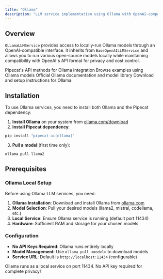 ```yaml
---
title: "Ollama"
description: "LLM service implementation using Ollama with OpenAI-compatible interface"
---
```


## Overview

`OLLamaLLMService` provides access to locally-run Ollama models through an OpenAI-compatible interface. It inherits from `BaseOpenAILLMService` and allows you to run various open-source models locally while maintaining compatibility with OpenAI's API format for privacy and cost control.

<CardGroup cols={2}>
  <Card
    title="Ollama LLM API Reference"
    icon="code"
    href="/api/services/ollama-llm"
  >
    Pipecat's API methods for Ollama integration
  </Card>
  <Card
    title="Example Implementation"
    icon="play"
    href="https://github.com/pipecat-ai/pipecat/tree/main/examples"
  >
    Browse examples using Ollama models
  </Card>
  <Card
    title="Ollama Documentation"
    icon="book"
    href="https://ollama.com/library"
  >
    Official Ollama documentation and model library
  </Card>
  <Card
    title="Download Ollama"
    icon="microphone"
    href="https://ollama.com/download"
  >
    Download and setup instructions for Ollama
  </Card>
</CardGroup>

## Installation

To use Ollama services, you need to install both Ollama and the Pipecat dependency:

1. **Install Ollama** on your system from [ollama.com/download](https://ollama.com/download)
2. **Install Pipecat dependency**:

```bash
pip install "pipecat-ai[ollama]"
```

3. **Pull a model** (first time only):

```bash
ollama pull llama2
```

## Prerequisites

### Ollama Local Setup

Before using Ollama LLM services, you need:

1. **Ollama Installation**: Download and install Ollama from [ollama.com](https://ollama.com/download)
2. **Model Selection**: Pull your desired models (llama2, mistral, codellama, etc.)
3. **Local Service**: Ensure Ollama service is running (default port 11434)
4. **Hardware**: Sufficient RAM and storage for your chosen models

### Configuration

- **No API Keys Required**: Ollama runs entirely locally
- **Model Management**: Use `ollama pull <model>` to download models
- **Service URL**: Default is `http://localhost:11434` (configurable)

<Tip>
  Ollama runs as a local service on port 11434. No API key required for complete
  privacy!
</Tip>
